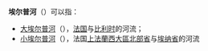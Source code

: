 {{noteTA|G1=法国地名}}
'''埃尔普河'''（{{lang-fr|Helpe}}）可以指：
* [[大埃尔普河|大埃尔普河]]（{{lang-fr|Helpe Majeure}}），[[法国|法国]]与[[比利时|比利时]]的河流；
* [[小埃尔普河|小埃尔普河]]（{{lang-fr|Helpe Mineure}}），法国[[上法蘭西大區|上法蘭西大區]][[北部省_(法国)|北部省]]与[[埃纳省|埃纳省]]的河流